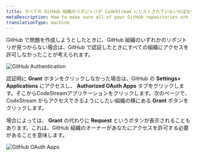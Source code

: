 ```yaml
---
title: すべての GitHub 組織のリポジトリが CodeStream にリストされていないのはなぜですか?
metaDescription: How to make sure all of your GitHub repositories are listed in CodeStream.
translationType: machine
---
```




GitHub で問題を作成しようとしたときに、GitHub 組織のいずれかのリポジトリが見つからない場合は、GitHub で認証したときにすべての組織にアクセスを許可しなかったことが考えられます。

<img
  alt="GitHub Authentication"
  src={codestreamGithubAuthentication}
/>

認証時に **Grant** ボタンをクリックしなかった場合は、GitHub の **Settings> Applications** にアクセスし、 **Authorized OAuth Apps** タブをクリックします。そこからCodeStreamアプリケーションをクリックします。次のページで、CodeStream からアクセスできるようにしたい組織の横にある **Grant** ボタンをクリックします。

場合によっては、 **Grant** の代わりに **Request** というボタンが表示されることもあります。これは、GitHub 組織のオーナーがあなたにアクセスを許可する必要があることを意味します。

<img
  alt="GitHub OAuth Apps"
  src={codestreamGithubOauthApps}
/>